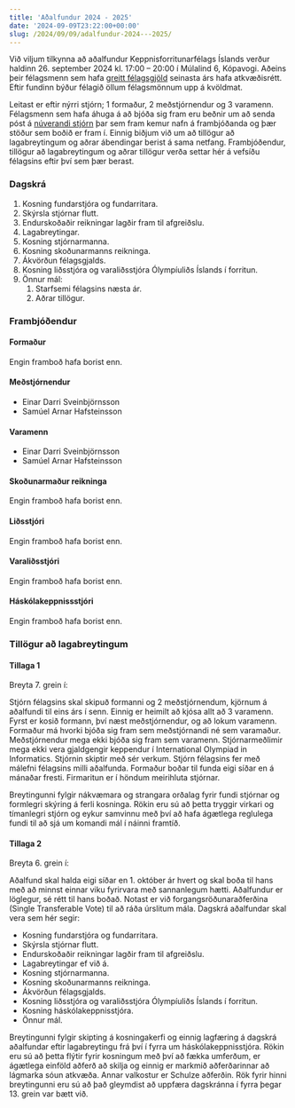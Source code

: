 ```yaml
---
title: 'Aðalfundur 2024 - 2025'
date: '2024-09-09T23:22:00+00:00'
slug: /2024/09/09/adalfundur-2024---2025/
---
```


Við viljum tilkynna að aðalfundur Keppnisforritunarfélags Íslands verður haldinn 26. september 2024 kl. 17:00 – 20:00 í Múlalind 6, Kópavogi.
Aðeins þeir félagsmenn sem hafa [greitt félagsgjöld](/felagsadild/) seinasta árs hafa atkvæðisrétt.
Eftir fundinn býður félagið öllum félagsmönnum upp á kvöldmat.

Leitast er eftir nýrri stjórn; 1 formaður, 2 meðstjórnendur og 3 varamenn.
Félagsmenn sem hafa áhuga á að bjóða sig fram eru beðnir um að senda póst á
[núverandi stjórn](mailto:keppnisforritun@gmail.com) þar sem fram kemur nafn á
frambjóðanda og þær stöður sem boðið er fram í.
Einnig biðjum við um að tillögur að lagabreytingum og aðrar ábendingar berist á sama netfang.
Frambjóðendur, tillögur að lagabreytingum og aðrar tillögur verða settar hér á vefsíðu félagsins eftir því sem þær berast.

### Dagskrá

1. Kosning fundarstjóra og fundarritara.
2. Skýrsla stjórnar flutt.
3. Endurskoðaðir reikningar lagðir fram til afgreiðslu.
4. Lagabreytingar.
5. Kosning stjórnarmanna.
6. Kosning skoðunarmanns reikninga.
7. Ákvörðun félagsgjalds.
8. Kosning liðsstjóra og varaliðsstjóra Ólympíuliðs Íslands í forritun.
9. Önnur mál:
    1. Starfsemi félagsins næsta ár.
    2. Aðrar tillögur.

### Frambjóðendur

#### Formaður

Engin framboð hafa borist enn.

#### Meðstjórnendur

- Einar Darri Sveinbjörnsson
- Samúel Arnar Hafsteinsson

#### Varamenn

- Einar Darri Sveinbjörnsson
- Samúel Arnar Hafsteinsson

#### Skoðunarmaður reikninga

Engin framboð hafa borist enn.

#### Liðsstjóri

Engin framboð hafa borist enn.

#### Varaliðsstjóri

Engin framboð hafa borist enn.

#### Háskólakeppnissstjóri

Engin framboð hafa borist enn.

### Tillögur að lagabreytingum

#### Tillaga 1

Breyta 7. grein í:

Stjórn félagsins skal skipuð formanni og 2 meðstjórnendum, kjörnum á aðalfundi til eins árs í senn.
Einnig er heimilt að kjósa allt að 3 varamenn.
Fyrst er kosið formann, því næst meðstjórnendur, og að lokum varamenn.
Formaður má hvorki bjóða sig fram sem meðstjórnandi né sem varamaður.
Meðstjórnendur mega ekki bjóða sig fram sem varamenn.
Stjórnarmeðlimir mega ekki vera gjaldgengir keppendur í International Olympiad in Informatics.
Stjórnin skiptir með sér verkum.
Stjórn félagsins fer með málefni félagsins milli aðalfunda.
Formaður boðar til funda eigi síðar en á mánaðar fresti.
Firmaritun er í höndum meirihluta stjórnar.

Breytingunni fylgir nákvæmara og strangara orðalag fyrir fundi stjórnar og formlegri skýring á ferli kosninga.
Rökin eru sú að þetta tryggir virkari og tímanlegri stjórn og eykur samvinnu með því að hafa ágætlega reglulega fundi til að sjá um komandi mál í náinni framtíð.

#### Tillaga 2

Breyta 6. grein í:

Aðalfund skal halda eigi síðar en 1. október ár hvert og skal boða til hans með að minnst einnar viku fyrirvara með sannanlegum hætti.
Aðalfundur er löglegur, sé rétt til hans boðað.
Notast er við forgangsröðunaraðferðina (Single Transferable Vote) til að ráða úrslitum mála.
Dagskrá aðalfundar skal vera sem hér segir:

- Kosning fundarstjóra og fundarritara.
- Skýrsla stjórnar flutt.
- Endurskoðaðir reikningar lagðir fram til afgreiðslu.
- Lagabreytingar ef við á.
- Kosning stjórnarmanna.
- Kosning skoðunarmanns reikninga.
- Ákvörðun félagsgjalds.
- Kosning liðsstjóra og varaliðsstjóra Ólympíuliðs Íslands í forritun.
- Kosning háskólakeppnisstjóra.
- Önnur mál.

Breytingunni fylgir skipting á kosningakerfi og einnig lagfæring á dagskrá aðalfundar eftir lagabreytingu frá því í fyrra um háskólakeppnisstjóra.
Rökin eru sú að þetta flýtir fyrir kosningum með því að fækka umferðum, er ágætlega einföld aðferð að skilja og einnig er markmið aðferðarinnar að lágmarka sóun atkvæða. Annar valkostur er Schulze aðferðin.
Rök fyrir hinni breytingunni eru sú að það gleymdist að uppfæra dagskránna í fyrra þegar 13. grein var bætt við.
